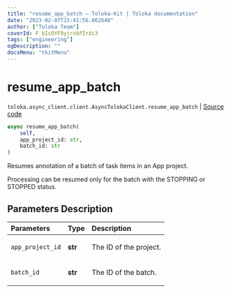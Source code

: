 ```yaml
---
title: "resume_app_batch — Toloka-Kit | Toloka documentation"
date: "2023-02-07T15:41:56.862648"
author: ["Toloka Team"]
coverId: F_bIcOYF9yjrxkPZrXc3
tags: ["engineering"]
ogDescription: ""
docsMenu: "tkitMenu"
---
```


# resume_app_batch
`toloka.async_client.client.AsyncTolokaClient.resume_app_batch` | [Source code](https://github.com/Toloka/toloka-kit/blob/v1.1.3/src/async_client/client.py#L0)

```python
async resume_app_batch(
    self,
    app_project_id: str,
    batch_id: str
)
```

Resumes annotation of a batch of task items in an App project.

Processing can be resumed only for the batch with the STOPPING or STOPPED status.

## Parameters Description

| Parameters | Type | Description |
| :----------| :----| :-----------|
`app_project_id`|**str**|<p>The ID of the project.</p>
`batch_id`|**str**|<p>The ID of the batch.</p>